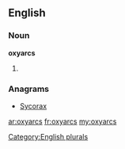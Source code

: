 ==English==

===Noun===
'''oxyarcs'''

# {{plural of|[[oxyarc]]}}

===Anagrams===
* [[Sycorax#English|Sycorax]]

[[Category:English plurals]]

[[ar:oxyarcs]]
[[fr:oxyarcs]]
[[my:oxyarcs]]